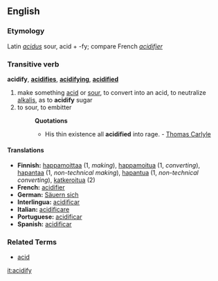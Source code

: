 ==English==
===Etymology===
Latin ''[[acidus]]'' sour, acid + -fy; compare French ''[[acidifier]]''
===Transitive verb===
'''acidify''', '''[[acidifies]]''', '''[[acidifying]]''', '''[[acidified]]'''

# make something [[acid]] or [[sour]], to convert into an acid, to neutralize [[alkalis]], as to '''acidify''' sugar
# to sour, to embitter
#:'''Quotations'''
#:*His thin existence all '''acidified''' into rage. - [[Thomas Carlyle]]

====Translations====
* '''Finnish:''' [[happamoittaa]] (1, ''making''), [[happamoitua]] (1, ''converting''), [[hapantaa]] (1, ''non-technical making''), [[hapantua]] (1, ''non-technical converting''), [[katkeroitua]] (2)
* '''French:''' [[acidifier]]
* '''German:''' [[Säuern sich]]
* '''Interlingua:''' [[acidificar]]
* '''Italian:''' [[acidificare]]
* '''Portuguese:''' [[acidificar]]
* '''Spanish:''' [[acidificar]]

===Related Terms===
*[[acid]]

[[it:acidify]]